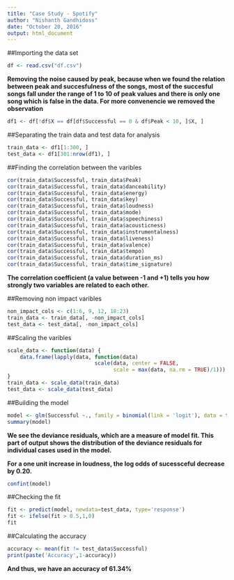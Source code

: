 ---
title: "Case Study - Spotify"
author: "Nishanth Gandhidoss"
date: "October 20, 2016"
output: html_document
---

##Importing the data set

```{r}
df <- read.csv("df.csv")
```

**Removing the noise caused by peak, because when we found the relation between peak and succesfulness of the songs, most of the succesful songs fall under the range of 1 to 10 of peak values and there is only one song which is false in the data. For more convenencie we removed the observation**

```{r}
df1 <- df[!df$X == df[df$Successful == 0 & df$Peak < 10, ]$X, ]
```

##Separating the train data and test data for analysis

```{r}
train_data <- df1[1:300, ]
test_data <- df1[301:nrow(df1), ]
```


##Finding the correlation between the varibles

```{r}
cor(train_data$Successful, train_data$Peak)
cor(train_data$Successful, train_data$danceability)
cor(train_data$Successful, train_data$energy)
cor(train_data$Successful, train_data$key)
cor(train_data$Successful, train_data$loudness)
cor(train_data$Successful, train_data$mode)
cor(train_data$Successful, train_data$speechiness)
cor(train_data$Successful, train_data$acousticness)
cor(train_data$Successful, train_data$instrumentalness)
cor(train_data$Successful, train_data$liveness)
cor(train_data$Successful, train_data$valence)
cor(train_data$Successful, train_data$tempo)
cor(train_data$Successful, train_data$duration_ms)
cor(train_data$Successful, train_data$time_signature)
```

**The correlation coefficient (a value between -1 and +1) tells you how strongly two variables are related to each other.**

##Removing non impact varibles

```{r}
non_impact_cols <- c(1:6, 9, 12, 18:23)
train_data <- train_data[, -non_impact_cols]
test_data <- test_data[, -non_impact_cols]
```

##Scaling the varibles

```{r}
scale_data <- function(data) {
    data.frame(lapply(data, function(data) 
                            scale(data, center = FALSE, 
                                  scale = max(data, na.rm = TRUE)/1)))
}
train_data <- scale_data(train_data)
test_data <- scale_data(test_data)
```

##Building the model

```{r}
model <- glm(Successful ~., family = binomial(link = 'logit'), data = train_data)
summary(model)
```

**We see the deviance residuals, which are a measure of model fit. This part of output shows the distribution of the deviance residuals for individual cases used in the model.**

**For a one unit increase in loudness, the log odds of sucessceful decrease by 0.20.**

```{r}
confint(model)
```

##Checking the fit

```{r}
fit <- predict(model, newdata=test_data, type='response')
fit <- ifelse(fit > 0.5,1,0)
fit
```

##Calculating the accuracy

```{r}
accuracy <- mean(fit != test_data$Successful)
print(paste('Accuracy',1-accuracy))
```

**And thus, we have an accuracy of 61.34%**

